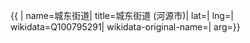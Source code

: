 {{ {{{1|PRC admin/showdata}}}|
name=城东街道|
title=城东街道 (河源市)|
lat=|
lng=|
wikidata=Q100795291|
wikidata-original-name=|
arg={{{arg|}}}}}